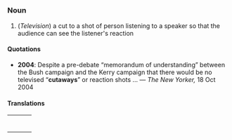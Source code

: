 =={{en}}==
===Noun===
# (''Television'') a cut to a shot of person listening to a speaker so that the audience can see the listener's reaction

====Quotations====
*'''2004''': Despite a pre-debate “memorandum of understanding” between the Bush campaign and the Kerry campaign that there would be no televised “'''cutaways'''” or reaction shots ... &mdash; ''The New Yorker,'' 18 Oct 2004

====Translations====

{| border=0  width=100%
|-
|bgcolor="#FFFFE0" valign=top width=48%|
{|
<!--left column-->
|}
| width=1% |
|bgcolor="#FFFFE0" valign=top width=48%|
{|
<!--right column-->
|}
|}